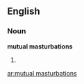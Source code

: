 ==English==

===Noun===
'''mutual masturbations'''

# {{plural of|mutual masturbation}}

[[ar:mutual masturbations]]
